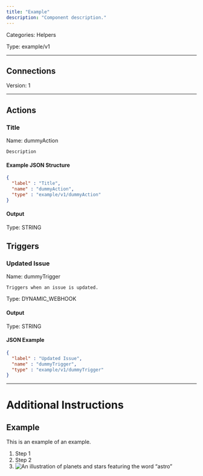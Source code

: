 ```yaml
---
title: "Example"
description: "Component description."
---
```



Categories: Helpers


Type: example/v1

<hr />




## Connections

Version: 1





<hr />


## Actions


### Title
Name: dummyAction

`Description`

#### Example JSON Structure
```json
{
  "label" : "Title",
  "name" : "dummyAction",
  "type" : "example/v1/dummyAction"
}
```

#### Output



Type: STRING









## Triggers


### Updated Issue
Name: dummyTrigger

`Triggers when an issue is updated.`

Type: DYNAMIC_WEBHOOK


#### Output



Type: STRING





#### JSON Example
```json
{
  "label" : "Updated Issue",
  "name" : "dummyTrigger",
  "type" : "example/v1/dummyTrigger"
}
```




<hr />

# Additional Instructions

## Example

This is an example of an example. 

1. Step 1
2. Step 2
3. ![An illustration of planets and stars featuring the word “astro”](https://raw.githubusercontent.com/withastro/docs/main/public/default-og-image.png)
